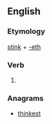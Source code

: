 ==English==

===Etymology===
[[stink]] + [[-eth]]

===Verb===
{{en-verb form}}

# {{archaic third-person singular of|stink}}

===Anagrams===
* [[thinkest#English|thinkest]]